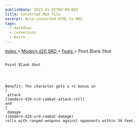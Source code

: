 ```yaml
---
publishDate: 2023-01-02T00:00:00Z
title: Converted MDX File
excerpt: Auto-converted HTML to MDX.
tags:
  - markdown
  - conversion
  - Astro
---
```


[
Index
](-index) >
[
Modern d20 SRD
](modern-d20-srd-index) >
[
Feats
](modern-d20-srd-feats-index) > Point Blank Shot

##

    Point Blank Shot




    Benefit: The character gets a +1 bonus on
    [
     attack
    ](modern-d20-srd-combat-attack-roll)
    and
    [
     damage
    ](modern-d20-srd-combat-damage)
    rolls with ranged weapons against opponents within 30 feet.
